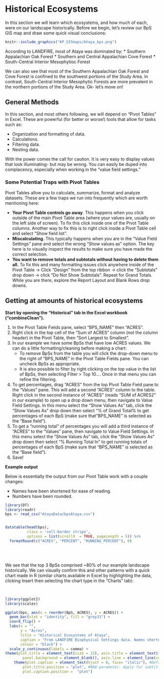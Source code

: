 # Historical Ecosystems {#historicalecosystems}

In this section we will learn which ecosystems, and how much of each, were on our landscape historically. Before we begin, let's review our BpS GIS map and draw some quick visual conclusions:

```r
knitr::include_graphics("KP_GISmaps/Ataya_bps.png")

```

According to LANDFIRE, most of Ataya was dominated by:
* Southern Appalachian Oak Forest
* Southern and Central Appalachian Cove Forest
* South-Central Interior Mesophytioc Forest 

We can also see that most of the Southern Appalachian Oak Forest and Cove Forest is confined to the southwest portions of the Study Area. In contrast, South-Central Interior Mesophytic Forests are more prevalent in the northern portions of the Study Area. Ok- let's move on! 

## General Methods

In this section, and most others following, we will depend on "Pivot Tables" in Excel. These are powerful (for better or worse!) tools that allow for tasks such as:

* Organization and formatting of data.
* Calculations.
* Filtering data.
* Nesting data.

With the power comes the call for caution.  It is very easy to display values that look illuminating- but may be wrong. You can easily be duped into complacency, especially when working in the "value field settings."

### Some Potential Traps with Pivot Tables

Pivot Tables allow you to calculate, summarize, format and analyze datasets. These are a few traps we run into frequently which are worth mentioning here:

* **Your Pivot Table controls go away**.  This happens when you click outside of the main Pivot Table area (where your values are, usually on the left side of screen).  To fix this click inside one of the Pivot Table columns.  Another way to fix this is to right click inside a Pivot Table cell and select "Show field list". 
* **Miscalculating.**  This typically happens when you are in the "Value Field Settings" pane and select the wrong "Show values as" option.  The key here is to visually inspect the results to make sure you have made the correct selection.
* **You want to remove totals and subtotals without having to delete them all.** To fix this and many formatting issues click anywhere inside of the Pivot Table -> Click "Design" from the top ribbon -> click the "Subtotals" drop down -> click "Do Not Show Subtotals".  Repeat for Grand Totals.  While you are there, explore the Report Layout and Blank Rows drop downs.


## Getting at amounts of historical ecosystems

**Start by opening the "Historical" tab in the Excel workbook ("combineClean").**  

1. In the Pivot Table Fields pane, select "BPS_NAME" then "ACRES".  
2. Right click in the top cell of the "Sum of ACRES" column (not the column header) in the Pivot Table, then "Sort Largest to Smallest".
3. In our example we have some BpSs that have low ACRES values. We can do a little formatting/cleaning before making a chart:
    * To remove BpSs from the table you will click the drop-down menu to the right of "BPS_NAME" in the Pivot Table Fields pane.  You can uncheck BpSs as appropriate.
    * It is also possible to filter by right clicking on the top value in the list of BpSs, then selecting Filter > Top 10....  Once in that menu you can refine the filtering.
4. To get percentages, drag "ACRES" from the top Pivot Table Field pane to the "Values" pane. This will add a second "ACRES" column to the table. Right click in the second instance of "ACRES" (reads "SUM of ACRES2" in our example) to open up a drop down menu, then navigate to Value Field Settings. In this menu select the "Show Values As" tab, click the "Show Values As" drop down then select "% of Grand Total% to get percentages of each BpS (make sure that "BPS_NAME" is selected as the "Base field").  
5.  To get a "running total" of percentages you will add a third instance of "ACRES" to the "Values" pane, then navigate to Value Field Settings.  In this menu select the "Show Values As" tab, click the "Show Values As" drop down then select "% Running Total In" to get running totals of  percentages of each BpS (make sure that "BPS_NAME" is selected as the "Base field"). 
6. Save!


**Example output**

Below is essentially the output from our Pivot Table work with a couple changes:

* Names have been shortened for ease of reading.
* Numbers have been rounded.

```r
library(DT)
library(readr)
bps <- read_csv("AtayaData/bpsAtaya.csv")


datatable(head(bps), 
          class = 'cell-border stripe', 
          options = list(scrollX  = TRUE, pageLength = 5)) %>%
  formatRound(c("ACRES", "PERCENT", "RUNNING_PERCENT"), 0)

```

<br>
<br>

We see that the top 3 BpSs comprised ~80% of our example landscape historically. We can visually confirm this and other patterns with a quick chart made in R (similar charts available in Excel by highlighting the data, clicking Insert then selecting the chart type in the "Charts" tab):

<br>

```r
library(ggplot2)
library(scales)

ggplot(bps, aes(x = reorder(BpS, ACRES), y = ACRES)) + 
  geom_bar(stat = "identity", fill = "grey31") +
  coord_flip() +
  labs(x = "", 
       y = "Acres", 
       title = "Historical Ecosystems of Ataya",
       caption = "From LANDFIRE Biophysical Settings data. Names shortened for clarity.",
       colour = "black") +
  scale_y_continuous(labels = comma) +
theme(plot.title = element_text(size = 15), axis.title = element_text(size = 13), panel.grid.major = element_blank(), panel.grid.minor = element_blank(),
        panel.background = element_blank(), axis.line = element_line(colour = "black")) +
    theme(plot.caption = element_text(hjust = 0, face= "italic"), #Default is hjust=1
        plot.title.position = "plot", #NEW parameter. Apply for subtitle too.
        plot.caption.position =  "plot")
```



